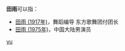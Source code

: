 '''田雨'''可以指：
* [[田雨_(1917年)|田雨 (1917年)]]，舞蹈编导 东方歌舞团付团长
* [[田雨_(1975年)|田雨 (1975年)]]，中国大陆男演员

{{disambig}}

[[Category:二字田姓人名消歧义|yu]]